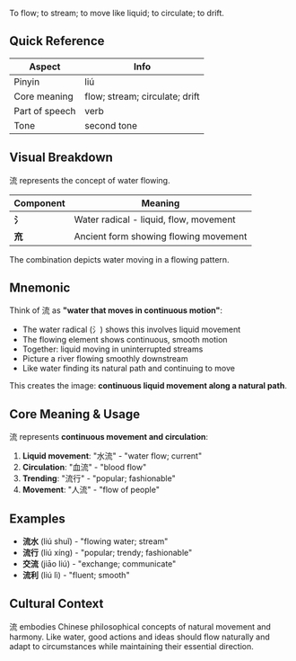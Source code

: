 To flow; to stream; to move like liquid; to circulate; to drift.

## Quick Reference

| Aspect         | Info                                 |
| -------------- | ------------------------------------ |
| Pinyin         | liú                                  |
| Core meaning   | flow; stream; circulate; drift      |
| Part of speech | verb                                 |
| Tone           | second tone                          |

## Visual Breakdown

流 represents the concept of water flowing.

| Component | Meaning                                    |
| --------- | ------------------------------------------ |
| **氵**    | Water radical - liquid, flow, movement    |
| **㐬**    | Ancient form showing flowing movement      |

The combination depicts water moving in a flowing pattern.

## Mnemonic

Think of 流 as **"water that moves in continuous motion"**:

- The water radical (氵) shows this involves liquid movement
- The flowing element shows continuous, smooth motion
- Together: liquid moving in uninterrupted streams
- Picture a river flowing smoothly downstream
- Like water finding its natural path and continuing to move

This creates the image: **continuous liquid movement along a natural path**.

## Core Meaning & Usage

流 represents **continuous movement and circulation**:

1. **Liquid movement**: "水流" - "water flow; current"
2. **Circulation**: "血流" - "blood flow"
3. **Trending**: "流行" - "popular; fashionable"
4. **Movement**: "人流" - "flow of people"

## Examples

- **流水** (liú shuǐ) - "flowing water; stream"
- **流行** (liú xíng) - "popular; trendy; fashionable"
- **交流** (jiāo liú) - "exchange; communicate"
- **流利** (liú lì) - "fluent; smooth"

## Cultural Context

流 embodies Chinese philosophical concepts of natural movement and harmony. Like water, good actions and ideas should flow naturally and adapt to circumstances while maintaining their essential direction.
